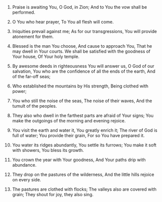 
1. Praise is awaiting You, O God, in Zion; And to You the vow shall be performed.

2. O You who hear prayer, To You all flesh will come.

3. Iniquities prevail against me; As for our transgressions, You will provide atonement for them.

4. Blessed is the man You choose, And cause to approach You, That he may dwell in Your courts. We shall be satisfied with the goodness of Your house, Of Your holy temple.

5. By awesome deeds in righteousness You will answer us, O God of our salvation, You who are the confidence of all the ends of the earth, And of the far-off seas;

6. Who established the mountains by His strength, Being clothed with power;

7. You who still the noise of the seas, The noise of their waves, And the tumult of the peoples.

8. They also who dwell in the farthest parts are afraid of Your signs; You make the outgoings of the morning and evening rejoice.

9. You visit the earth and water it, You greatly enrich it; The river of God is full of water; You provide their grain, For so You have prepared it.

10. You water its ridges abundantly, You settle its furrows; You make it soft with showers, You bless its growth.

11. You crown the year with Your goodness, And Your paths drip with abundance.

12. They drop on the pastures of the wilderness, And the little hills rejoice on every side.

13. The pastures are clothed with flocks; The valleys also are covered with grain; They shout for joy, they also sing.


